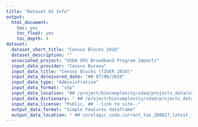```yaml
---
title: "Dataset 02 Info"
output: 
  html_document:
    toc: yes
    toc_float: yes
    toc_depth: 4
dataset:
  dataset_short_title: "Census Blocks 2018"
  dataset_description: ""
  associated_project: "USDA ERS Broadband Program Impacts"
  input_data_provider: "Census Bureau"
  input_data_title: "Census Blocks (TIGER 2018)"
  input_data_deleivered_date: "## 07/06/2020"
  input_data_type: "Administrative"
  input_data_format: "shp"
  input_data_location: "## /project/biocomplexity/sdad/projects_data/usda/bb/original/Corelogic_June_2020_Files/Corelogic_USDA_Current_Tax_2020_06_27.txt"
  input_data_dictionary: " ## /project/biocomplexity/sdad/projects_data/usda/bb/original/L – TAX – Bulk Historical Tax Roll.xlsx"
  input_data_license: "Public, ## --link to site--"
  output_data_format: "Simple Features dataframe"
  output_data_location: " ## corelogic_usda.current_tax_200627_latest_final"
---
```

